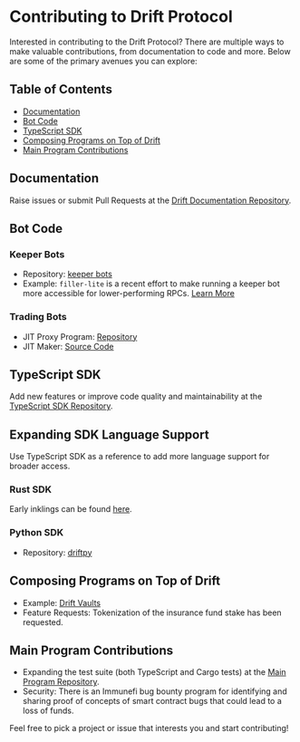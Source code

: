 # Contributing to Drift Protocol

Interested in contributing to the Drift Protocol? There are multiple ways to make valuable contributions, from documentation to code and more. Below are some of the primary avenues you can explore:

## Table of Contents
- [Documentation](#documentation)
- [Bot Code](#bot-code)
- [TypeScript SDK](#typescript-sdk)
- [Composing Programs on Top of Drift](#composing-programs-on-top-of-drift)
- [Main Program Contributions](#main-program-contributions)

## Documentation
Raise issues or submit Pull Requests at the [Drift Documentation Repository](https://github.com/drift-labs/v2-teacher).

## Bot Code

### Keeper Bots
- Repository: [keeper bots](https://github.com/drift-labs/keeper-bots-v2)
- Example: ```filler-lite``` is a recent effort to make running a keeper bot more accessible for lower-performing RPCs. [Learn More](https://github.com/drift-labs/keeper-bots-v2/blob/master/src/bots/fillerLite.ts)

### Trading Bots
- JIT Proxy Program: [Repository](https://github.com/drift-labs/jit-proxy)
- JIT Maker: [Source Code](https://github.com/drift-labs/keeper-bots-v2/blob/master/src/bots/jitMaker.ts)

## TypeScript SDK
Add new features or improve code quality and maintainability at the [TypeScript SDK Repository](https://github.com/drift-labs/protocol-v2/tree/master/sdk).

## Expanding SDK Language Support
Use TypeScript SDK as a reference to add more language support for broader access.

### Rust SDK
Early inklings can be found [here](https://github.com/drift-labs/drift-funding-arb).

### Python SDK
- Repository: [driftpy](https://github.com/drift-labs/driftpy)

## Composing Programs on Top of Drift
- Example: [Drift Vaults](https://github.com/drift-labs/drift-vaults)
- Feature Requests: Tokenization of the insurance fund stake has been requested.

## Main Program Contributions
- Expanding the test suite (both TypeScript and Cargo tests) at the [Main Program Repository](https://github.com/drift-labs/protocol-v2/tree/master/programs/drift).
- Security: There is an Immunefi bug bounty program for identifying and sharing proof of concepts of smart contract bugs that could lead to a loss of funds.

Feel free to pick a project or issue that interests you and start contributing!


